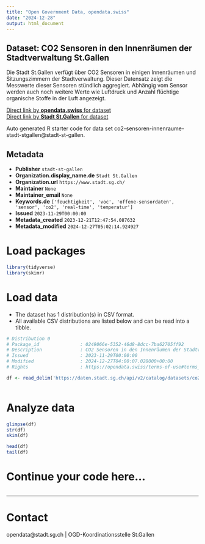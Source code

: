 ```yaml
---
title: "Open Government Data, opendata.swiss"
date: "2024-12-28"
output: html_document
---
```


## Dataset: CO2 Sensoren in den Innenräumen der Stadtverwaltung St.Gallen

Die Stadt St.Gallen verfügt über CO2 Sensoren in einigen Innenräumen und Sitzungszimmern der Stadtverwaltung. Dieser Datensatz zeigt die Messwerte dieser Sensoren stündlich aggregiert. Abhängig vom Sensor werden auch noch weitere Werte wie Luftdruck und Anzahl flüchtige organische Stoffe in der Luft angezeigt.

[Direct link by **opendata.swiss** for dataset](https://opendata.swiss/de/dataset/co2-sensoren-in-den-innenraumen-der-stadtverwaltung-st-gallen)<br>
[Direct link by **Stadt St.Gallen** for dataset](https://daten.stadt.sg.ch/explore/dataset/co2-sensoren-innenraume-stadt-stgallen/)

Auto generated R starter code for data set co2-sensoren-innenraume-stadt-stgallen@stadt-st-gallen.

## Metadata

- **Publisher** `stadt-st-gallen`
- **Organization.display_name.de** `Stadt St.Gallen`
- **Organization.url** `https://www.stadt.sg.ch/`
- **Maintainer** `None`
- **Maintainer_email** `None`
- **Keywords.de** `['feuchtigkeit', 'voc', 'offene-sensordaten', 'sensor', 'co2', 'real-time', 'temperatur']`
- **Issued** `2023-11-29T00:00:00`
- **Metadata_created** `2023-12-21T12:47:54.087632`
- **Metadata_modified** `2024-12-27T05:02:14.924927`


# Load packages

```r

library(tidyverse)
library(skimr)

```

# Load data

-   The dataset has 1 distribution(s) in CSV format.
-   All available CSV distributions are listed below and can be read into a tibble.

```r

# Distribution 0
# Package_id               : 0249066e-5352-46d8-8dcc-7ba62705ff92
# Description              : CO2 Sensoren in den Innenräumen der Stadtverwaltung St.Gallen (csv)
# Issued                   : 2023-11-29T00:00:00
# Modified                 : 2024-12-27T04:00:07.028000+00:00
# Rights                   : https://opendata.swiss/terms-of-use#terms_by

df <- read_delim('https://daten.stadt.sg.ch/api/v2/catalog/datasets/co2-sensoren-innenraume-stadt-stgallen/exports/csv?use_labels=true')



```

# Analyze data

```r

glimpse(df)
str(df)
skim(df)

head(df)
tail(df)

```

# Continue your code here...

```r

```

------------------------------------------------------------------------

# Contact

opendata@stadt.sg.ch | OGD-Koordinationsstelle St.Gallen
